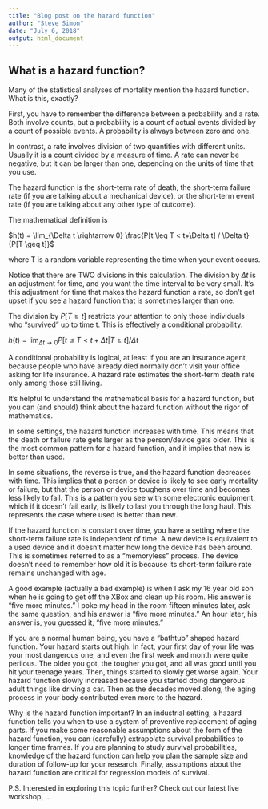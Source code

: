 ```yaml
---
title: "Blog post on the hazard function"
author: "Steve Simon"
date: "July 6, 2018"
output: html_document
---
```


## What is a hazard function?

Many of the statistical analyses of mortality mention the hazard function. What is this, exactly?

First, you have to remember the difference between a probability and a rate. Both involve counts, but a probability is a count of actual events divided by a count of possible events. A probability is always between zero and one.

In contrast, a rate involves division of two quantities with different units. Usually it is a count divided by a measure of time. A rate can never be negative, but it can be larger than one, depending on the units of time that you use.

The hazard function is the short-term rate of death, the short-term failure rate (if you are talking about a mechanical device), or the short-term event rate (if you are talking about any other type of outcome).

The mathematical definition is

$h(t) = \lim_{\Delta t \rightarrow 0} \frac{P[t \leq T < t+\Delta t] / \Delta t}{P[T \geq t]}$

where T is a random variable representing the time when your event occurs. 

Notice that there are TWO divisions in this calculation. The division by $\Delta t$ is an adjustment for time, and you want the time interval to be very small. It's this adjustment for time that makes the hazard function a rate, so don't get upset if you see a hazard function that is sometimes larger than one.

The division by $P[T \geq t]$ restricts your attention to only those individuals who "survived" up to time t. This is effectively a conditional probability.

$h(t) = \lim_{\Delta t \rightarrow 0} P[t \leq T < t+\Delta t | T \geq t] / \Delta t$

A conditional probability is logical, at least if you are an insurance agent, because people who have already died normally don't visit your office asking for life insurance. A hazard rate estimates the short-term death rate only among those still living.

It's helpful to understand the mathematical basis for a hazard function, but you can (and should) think about the hazard function without the rigor of mathematics.

In some settings, the hazard function increases with time. This means that the death or failure rate gets larger as the person/device gets older. This is the most common pattern for a hazard function, and it implies that new is better than used.

In some situations, the reverse is true, and the hazard function decreases with time. This implies that a person or device is likely to see early mortality or failure, but that the person or device toughens over time and becomes less likely to fail. This is a pattern you see with some electronic equipment, which if it doesn't fail early, is likely to last you through the long haul. This represents the case where used is better than new.

If the hazard function is constant over time, you have a setting where the short-term failure rate is independent of time. A new device is equivalent to a used device and it doesn't matter how long the device has been around. This is sometimes referred to as a "memoryless" process. The device doesn't need to remember how old it is because its short-term failure rate remains unchanged with age.

A good example (actually a bad example) is when I ask my 16 year old son when he is going to get off the XBox and clean up his room. His answer is "five more minutes." I poke my head in the room fifteen minutes later, ask the same question, and his answer is "five more minutes." An hour later, his answer is, you guessed it, "five more minutes."

If you are a normal human being, you have a "bathtub" shaped hazard function. Your hazard starts out high. In fact, your first day of your life was your most dangerous one, and even the first week and month were quite perilous. The older you got, the tougher you got, and all was good until you hit your teenage years. Then, things started to slowly get worse again. Your hazard function slowly increased because you started doing dangerous adult things like driving a car. Then as the decades moved along, the aging process in your body contributed even more to the hazard.

Why is the hazard function important? In an industrial setting, a hazard function tells you when to use a system of preventive replacement of aging parts. If you make some reasonable assumptions about the form of the hazard function, you can (carefully) extrapolate survival probabilities to longer time frames. If you are planning to study survival probabilities, knowledge of the hazard function can help you plan the sample size and duration of follow-up for your research. Finally, assumptions about the hazard function are critical for regression models of survival.

P.S. Interested in exploring this topic further? Check out our latest live workshop, ...